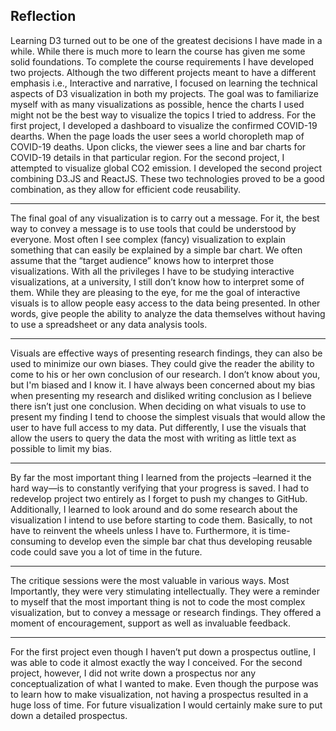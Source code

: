 
## Reflection
Learning D3 turned out to be one of the greatest decisions I have made in a while. While there is much more to learn the course has given me some solid foundations. To complete the course requirements I have developed two projects. Although the two different projects meant to have a different emphasis i.e., Interactive and narrative, I focused on learning the technical aspects of D3 visualization in both my projects. The goal was to familiarize myself with as many visualizations as possible, hence the charts I used might not be the best way to visualize the topics I tried to address. For the first project, I developed a dashboard to visualize the confirmed COVID-19 dearths.  When the page loads the user sees a world choropleth map of COVID-19 deaths. Upon clicks, the viewer sees a line and bar charts for COVID-19 details in that particular region.  For the second project, I attempted to visualize global CO2 emission. I developed the second project combining D3.JS and ReactJS. These two technologies proved to be a good combination, as they allow for efficient code reusability.

---


The final goal of any visualization is to carry out a message. For it, the best way to convey a message is to use tools that could be understood by everyone.  Most often I see complex (fancy) visualization to explain something that can easily be explained by a simple bar chart. We often assume that the “target audience” knows how to interpret those visualizations. With all the privileges I have to be studying interactive visualizations, at a university, I still don’t know how to interpret some of them. While they are pleasing to the eye, for me the goal of interactive visuals is to allow people easy access to the data being presented. In other words, give people the ability to analyze the data themselves without having to use a spreadsheet or any data analysis tools. 

---

Visuals are effective ways of presenting research findings, they can also be used to minimize our own biases. They could give the reader the ability to come to his or her own conclusion of our research. I don’t know about you, but I'm biased and I know it. I have always been concerned about my bias when presenting my research and disliked writing conclusion as I believe there isn’t just one conclusion. When deciding on what visuals to use to present my finding I tend to choose the simplest visuals that would allow the user to have full access to my data. Put differently, I use the visuals that allow the users to query the data the most with writing as little text as possible to limit my bias.

---

By far the most important thing I learned from the projects –learned it the hard way—is to constantly verifying that your progress is saved.  I had to redevelop project two entirely as  I forget to push my changes to GitHub. Additionally,  I learned to look around and do some research about the visualization I intend to use before starting to code them. Basically, to not have to reinvent the wheels unless I have to. Furthermore, it is time-consuming to develop even the simple bar chat thus developing reusable code could save you a lot of time in the future. 

---

The critique sessions were the most valuable in various ways. Most Importantly, they were very stimulating intellectually. They were a reminder to myself that the most important thing is not to code the most complex visualization, but to convey a message or research findings. They offered a moment of encouragement, support as well as invaluable feedback. 

---

For the first project even though I haven’t put down a prospectus outline, I was able to code it almost exactly the way I conceived. For the second project, however, I did not write down a prospectus nor any conceptualization of what I wanted to make. Even though the purpose was to learn how to make visualization, not having a prospectus resulted in a huge loss of time. For future visualization I would certainly make sure to put down a detailed prospectus.
